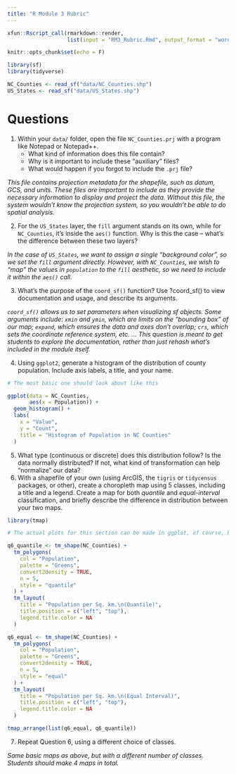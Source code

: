 ```yaml
---
title: "R Module 3 Rubric"
---
```


```r
xfun::Rscript_call(rmarkdown::render,
                   list(input = "RM3_Rubric.Rmd", output_format = "word_document"))


```


```r
knitr::opts_chunk$set(echo = F)

library(sf)
library(tidyverse)

NC_Counties <- read_sf("data/NC_Counties.shp")
US_States <- read_sf("data/US_States.shp")

```





# Questions

1. Within your `data/` folder, open the file `NC_Counties.prj` with a program like Notepad or Notepad++.
    - What kind of information does this file contain?
    - Why is it important to include these "auxiliary" files?
    - What would happen if you forgot to include the `.prj` file?

*This file contains projection metadata for the shapefile, such as datum, GCS, and units.*
*These files are important to include as they provide the necessary information to display and project the data.*
*Without this file, the system wouldn't know the projection system, so you wouldn't be able to do spatial analysis.*


2. For the `US_States` layer, the `fill` argument stands on its own, while for `NC_Counties`, it's inside the `aes()` function. Why is this the case -- what's the difference between these two layers?

*In the case of `US_States`, we want to assign a single "background color", so we set the `fill` argument directly. However, with `NC_Counties`, we wish to "map" the values in `population` to the `fill` aesthetic, so we need to include it within the `aes()` call.*

3. What's the purpose of the `coord_sf()` function? Use ?coord_sf() to view documentation and usage, and describe its arguments. 

*`coord_sf()` allows us to set parameters when visualizing sf objects. Some arguments include: `xmin` and `ymin`, which are limits on the "bounding box" of our map; `expand`, which ensures the data and axes don't overlap; `crs`, which sets the coordinate reference system, etc. ...*
*This question is meant to get students to explore the documentation, rather than just rehash what's included in the module itself.*

4. Using `ggplot2`, generate a histogram of the distribution of county population. Include axis labels, a title, and your name.

```r

# The most basic one should look about like this

ggplot(data = NC_Counties,
       aes(x = Population)) + 
  geom_histogram() + 
  labs(
    x = "Value",
    y = "Count",
    title = "Histogram of Population in NC Counties"
  )

```


5. What type (continuous or discrete) does this distribution follow? Is the data normally distributed? If not, what kind of transformation can help "normalize" our data?
6. With a shapefile of your own (using ArcGIS, the `tigris` or `tidycensus` packages, or other), create a choropleth map using 5 classes, including a title and a legend. Create a map for both *quantile* and *equal-interval* classification, and briefly describe the difference in distribution between your two maps.

```r
library(tmap)

# The actual plots for this section can be made in ggplot, of course, but here's an example of how to do things in tmap, which I find to be the easiest for mapping spatial features.

q6_quantile <- tm_shape(NC_Counties) +
  tm_polygons(
    col = "Population",
    palette = "Greens",
    convert2density = TRUE,
    n = 5,
    style = "quantile"
  ) +
  tm_layout(
    title = "Population per Sq. km.\n(Quantile)",
    title.position = c("left", "top"),
    legend.title.color = NA
  )

q6_equal <- tm_shape(NC_Counties) +
  tm_polygons(
    col = "Population",
    palette = "Greens",
    convert2density = TRUE,
    n = 5,
    style = "equal"
  ) +
  tm_layout(
    title = "Population per Sq. km.\n(Equal Interval)",
    title.position = c("left", "top"),
    legend.title.color = NA
  )

tmap_arrange(list(q6_equal, q6_quantile))
```

7. Repeat Question 6, using a different choice of classes.

*Same basic maps as above, but with a different number of classes. Students should make 4 maps in total.*